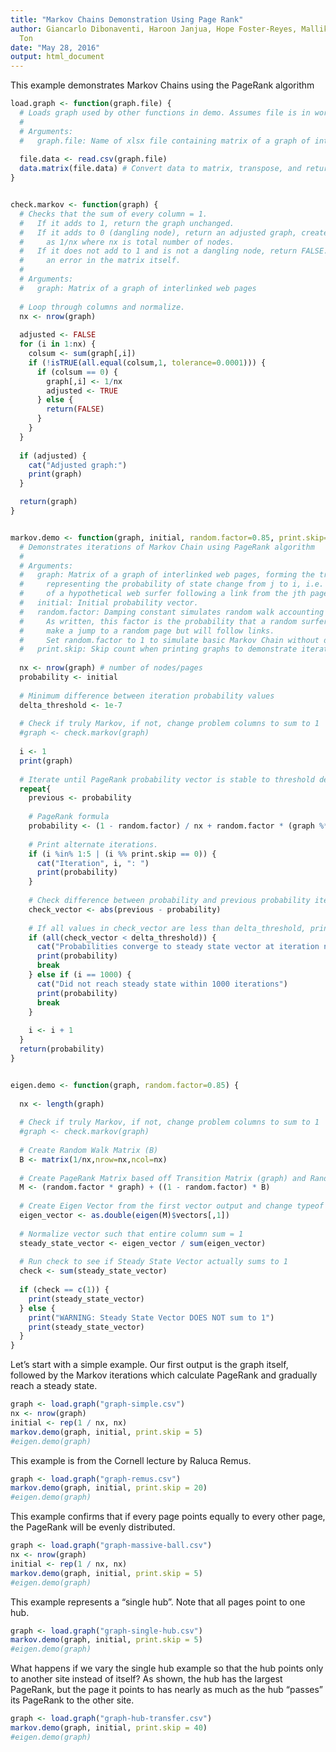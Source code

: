 ```yaml
---
title: "Markov Chains Demonstration Using Page Rank"
author: Giancarlo Dibonaventi, Haroon Janjua, Hope Foster-Reyes, Mallika Thanky, Ethan
  Ton
date: "May 28, 2016"
output: html_document
---
```


This example demonstrates Markov Chains using the PageRank algorithm

```r
load.graph <- function(graph.file) {
  # Loads graph used by other functions in demo. Assumes file is in working directory.
  #
  # Arguments:
  #   graph.file: Name of xlsx file containing matrix of a graph of interlinked web pages.
  
  file.data <- read.csv(graph.file) 
  data.matrix(file.data) # Convert data to matrix, transpose, and return
}


check.markov <- function(graph) {
  # Checks that the sum of every column = 1. 
  #   If it adds to 1, return the graph unchanged.
  #   If it adds to 0 (dangling node), return an adjusted graph, create each value 
  #     as 1/nx where nx is total number of nodes. 
  #   If it does not add to 1 and is not a dangling node, return FALSE. This represents
  #     an error in the matrix itself.
  #
  # Arguments:
  #   graph: Matrix of a graph of interlinked web pages
  
  # Loop through columns and normalize.
  nx <- nrow(graph)
  
  adjusted <- FALSE
  for (i in 1:nx) { 
    colsum <- sum(graph[,i])
    if (!isTRUE(all.equal(colsum,1, tolerance=0.0001))) { 
      if (colsum == 0) {
        graph[,i] <- 1/nx 
        adjusted <- TRUE
      } else {
        return(FALSE)
      }
    }
  }
  
  if (adjusted) {
    cat("Adjusted graph:")
    print(graph)
  }

  return(graph)
}


markov.demo <- function(graph, initial, random.factor=0.85, print.skip=3) {
  # Demonstrates iterations of Markov Chain using PageRank algorithm
  #
  # Arguments: 
  #   graph: Matrix of a graph of interlinked web pages, forming the transition matrix
  #     representing the probability of state change from j to i, i.e. the probability
  #     of a hypothetical web surfer following a link from the jth page to the ith page.
  #   initial: Initial probability vector.
  #   random.factor: Damping constant simulates random walk accounting for isolated pages.
  #     As written, this factor is the probability that a random surfer will *not*
  #     make a jump to a random page but will follow links.
  #     Set random.factor to 1 to simulate basic Markov Chain without damping.
  #   print.skip: Skip count when printing graphs to demonstrate iterations.
  
  nx <- nrow(graph) # number of nodes/pages
  probability <- initial
  
  # Minimum difference between iteration probability values
  delta_threshold <- 1e-7
  
  # Check if truly Markov, if not, change problem columns to sum to 1
  #graph <- check.markov(graph)
  
  i <- 1
  print(graph)
  
  # Iterate until PageRank probability vector is stable to threshold delta
  repeat{
    previous <- probability
    
    # PageRank formula
    probability <- (1 - random.factor) / nx + random.factor * (graph %*% probability)
    
    # Print alternate iterations.
    if (i %in% 1:5 | (i %% print.skip == 0)) {
      cat("Iteration", i, ": ")
      print(probability)
    }
    
    # Check difference between probability and previous probability iteration.
    check_vector <- abs(previous - probability)
    
    # If all values in check_vector are less than delta_threshold, print result and end.
    if (all(check_vector < delta_threshold)) {
      cat("Probabilities converge to steady state vector at iteration number", i, ": ")
      print(probability)
      break      
    } else if (i == 1000) {
      cat("Did not reach steady state within 1000 iterations")
      print(probability)
      break
    }
    
    i <- i + 1
  }
  return(probability)
}


eigen.demo <- function(graph, random.factor=0.85) {
  
  nx <- length(graph)
  
  # Check if truly Markov, if not, change problem columns to sum to 1
  #graph <- check.markov(graph)
  
  # Create Random Walk Matrix (B) 
  B <- matrix(1/nx,nrow=nx,ncol=nx) 
  
  # Create PageRank Matrix based off Transition Matrix (graph) and Random Walk Matrix (B) 
  M <- (random.factor * graph) + ((1 - random.factor) * B) 
  
  # Create Eigen Vector from the first vector output and change typeof to double (by default, it is complex type) 
  eigen_vector <- as.double(eigen(M)$vectors[,1]) 
  
  # Normalize vector such that entire column sum = 1 
  steady_state_vector <- eigen_vector / sum(eigen_vector) 
  
  # Run check to see if Steady State Vector actually sums to 1 
  check <- sum(steady_state_vector) 
  
  if (check == c(1)) { 
    print(steady_state_vector) 
  } else { 
    print("WARNING: Steady State Vector DOES NOT sum to 1") 
    print(steady_state_vector)
  } 
}
```

Let's start with a simple example. Our first output is the graph itself, followed by the Markov iterations which calculate PageRank and gradually reach a steady state.

```r
graph <- load.graph("graph-simple.csv")
nx <- nrow(graph)
initial <- rep(1 / nx, nx)
markov.demo(graph, initial, print.skip = 5)
#eigen.demo(graph)
```

This example is from the Cornell lecture by Raluca Remus.

```r
graph <- load.graph("graph-remus.csv")
markov.demo(graph, initial, print.skip = 20)
#eigen.demo(graph)
```

This example confirms that if every page points equally to every other page, the PageRank will be evenly distributed.

```r
graph <- load.graph("graph-massive-ball.csv")
nx <- nrow(graph)
initial <- rep(1 / nx, nx)
markov.demo(graph, initial, print.skip = 5)
#eigen.demo(graph)
```

This example represents a "single hub". Note that all pages point to one hub.

```r
graph <- load.graph("graph-single-hub.csv")
markov.demo(graph, initial, print.skip = 5)
#eigen.demo(graph)
```

What happens if we vary the single hub example so that the hub points only to another site instead of itself? As shown, the hub has the largest PageRank, but the page it points to has nearly as much as the hub "passes" its PageRank to the other site.

```r
graph <- load.graph("graph-hub-transfer.csv")
markov.demo(graph, initial, print.skip = 40)
#eigen.demo(graph)
```
